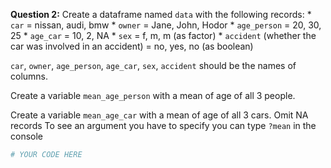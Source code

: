**Question 2:** Create a dataframe named `data` with the following records:
* `car` = nissan, audi, bmw
* `owner` = Jane, John, Hodor
* `age_person` = 20, 30, 25
* `age_car` = 10, 2, NA
* `sex` = f, m, m (as factor)
* `accident` (whether the car was involved in an accident) = no, yes, no (as boolean)

`car`, `owner`, `age_person`, `age_car`, `sex`, `accident` should be the names of columns.

Create a variable `mean_age_person` with a mean of age of all 3 people.

Create a variable `mean_age_car` with a mean of age of all 3 cars. Omit NA records
To see an argument you have to specify you can type `?mean` in the console


```r
# YOUR CODE HERE
```
